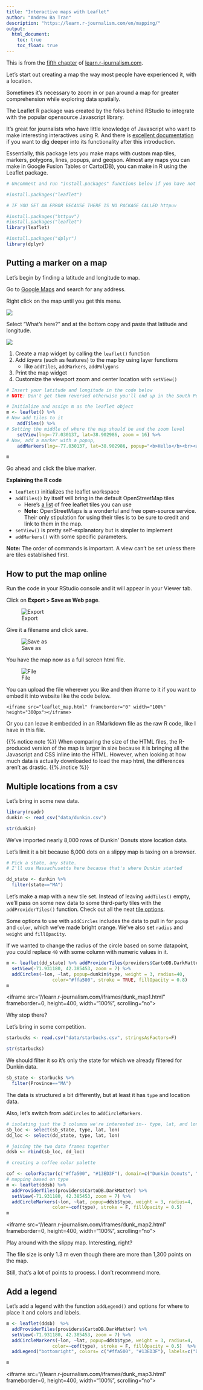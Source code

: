 ```yaml
---
title: "Interactive maps with Leaflet"
author: "Andrew Ba Tran"
description: "https://learn.r-journalism.com/en/mapping/"
output:
  html_document:
    toc: true
    toc_float: true
---
```


This is from the [fifth chapter](https://learn.r-journalism.com/en/mapping/leaflet_maps/leaflet/) of [learn.r-journalism.com](https://learn.r-journalism.com/).

Let's start out creating a map the way most people have experienced it, with a location.

Sometimes it's necessary to zoom in or pan around a map for greater comprehension while exploring data spatially.

The Leaflet R package was created by the folks behind RStudio to integrate with the popular opensource Javascript library. 

It’s great for journalists who have little knowledge of Javascript who want to make interesting interactives using R. And there is [excellent documentation](https://rstudio.github.io/leaflet/) if you want to dig deeper into its functionality after this introduction.

Essentially, this package lets you make maps with custom map tiles, markers, polygons, lines, popups, and geojson. Almost any maps you can make in Google Fusion Tables or Carto(DB), you can make in R using the Leaflet package.

```r
# Uncomment and run "install.packages" functions below if you have not yet installed these packages

#install.packages("leaflet")

# IF YOU GET AN ERROR BECAUSE THERE IS NO PACKAGE CALLED httpuv

#install.packages("httpuv")
#install.packages("leaflet")
library(leaflet)

#install.packages("dplyr")
library(dplyr)
```



## Putting a marker on a map

Let's begin by finding a latitude and longitude to map.

Go to [Google Maps](https://www.google.com/maps/) and search for any address.

Right click on the map until you get this menu.

![](images/right_map.png)

Select "What's here?" and at the bottom copy and paste that latitude and longitude.

![](images/lat_lon.png)



1. Create a map widget by calling the `leaflet()` function
2. Add *layers* (such as features) to the map by using layer functions
    * like `addTiles`, `addMarkers`, `addPolygons`
3. Print the map widget
4. Customize the viewport zoom and center location with `setView()`

```r
# Insert your latitude and longitude in the code below
# NOTE: Don't get them reversed otherwise you'll end up in the South Pole.

# Initialize and assign m as the leaflet object
m <- leaflet() %>%
# Now add tiles to it
    addTiles() %>%  
# Setting the middle of where the map should be and the zoom level
    setView(lng=-77.030137, lat=38.902986, zoom = 16) %>%
# Now, add a marker with a popup, 
    addMarkers(lng=-77.030137, lat=38.902986, popup="<b>Hello</b><br><a href='https://www.washingtonpost.com'>-Me</a>")

m 
```

Go ahead and click the blue marker.

**Explaining the R code**

* `leaflet()` initializes the leaflet workspace
* `addTiles()` by itself will bring in the default OpenStreetMap tiles
    * Here's [a list](http://leaflet-extras.github.io/leaflet-providers/preview/) of free leaflet tiles you can use
    * **Note:** OpenStreetMaps is a wonderful and free open-source service. Their only stipulation for using their tiles is to be sure to credit and link to them in the map.
* `setView()` is pretty self-explanatory but is simpler to implement
* `addMarkers()` with some specific parameters.

**Note:** The order of commands is important. A view can’t be set unless there are tiles established first.

## How to put the map online

Run the code in your RStudio console and it will appear in your Viewer tab.

Click on **Export > Save as Web page**.

![Export](images/export.png)

Give it a filename and click save.

![Save as](images/filename.png)

You have the map now as a full screen html file.


![File](images/file.png)

You can upload the file wherever you like and then iframe to it if you want to embed it into website like the code below.

`<iframe src="leaflet_map.html" frameborder="0" width="100%" height="300px"></iframe>`

Or you can leave it embedded in an RMarkdown file as the raw R code, like I have in this file.


{{% notice note %}}
When comparing the size of the HTML files, the R-produced version of the map is larger in size because it is bringing all the Javascript and CSS inline into the HTML. However, when looking at how much data is actually downloaded to load the map html, the differences aren’t as drastic.
{{% /notice %}}


## Multiple locations from a csv

Let's bring in some new data.

```r
library(readr)
dunkin <- read_csv("data/dunkin.csv")

str(dunkin)
```

We've imported nearly 8,000 rows of Dunkin' Donuts store location data.

Let's limit it a bit because 8,000 dots on a slippy map is taxing on a browser.

```r
# Pick a state, any state.
# I'll use Massachusetts here because that's where Dunkin started

dd_state <- dunkin %>% 
  filter(state=="MA")
```

Let's make a map with a new tile set. Instead of leaving `addTiles()` empty, we'll pass on some new data to some third-party tiles with the `addProviderTiles()` function. Check out all the neat [tile options](http://leaflet-extras.github.io/leaflet-providers/preview/index.html).

Some options to use with `addCircles` includes the data to pull in for `popup` and `color`, which we've made bright orange. We've also set `radius` and `weight` and `fillOpacity`.

If we wanted to change the radius of the circle based on some datapoint, you could replace `40` with some column with numeric values in it.

```r
m <- leaflet(dd_state) %>% addProviderTiles(providers$CartoDB.DarkMatter) %>% 
  setView(-71.931180, 42.385453, zoom = 7) %>% 
  addCircles(~lon, ~lat, popup=dunkin$type, weight = 3, radius=40, 
                 color="#ffa500", stroke = TRUE, fillOpacity = 0.8) 
m
```

<iframe src="//learn.r-journalism.com/iframes/dunk_map1.html" frameborder=0,  height=400, width="100%", scrolling="no"></iframe>

Why stop there?

Let's bring in some competition. 

```r
starbucks <- read.csv("data/starbucks.csv", stringsAsFactors=F)

str(starbucks)
```

We should filter it so it's only the state for which we already filtered for Dunkin data.


```r
sb_state <- starbucks %>% 
  filter(Province=="MA")
```
The data is structured a bit differently, but at least it has `type` and location data.

Also, let's switch from `addCircles` to `addCircleMarkers`.

```r
# isolating just the 3 columns we're interested in-- type, lat, and lon
sb_loc <- select(sb_state, type, lat, lon)
dd_loc <- select(dd_state, type, lat, lon)

# joining the two data frames together
ddsb <- rbind(sb_loc, dd_loc)

# creating a coffee color palette

cof <- colorFactor(c("#ffa500", "#13ED3F"), domain=c("Dunkin Donuts", "Starbucks"))
# mapping based on type
m <- leaflet(ddsb) %>% 
  addProviderTiles(providers$CartoDB.DarkMatter) %>% 
  setView(-71.931180, 42.385453, zoom = 7) %>% 
  addCircleMarkers(~lon, ~lat, popup=ddsb$type, weight = 3, radius=4, 
                 color=~cof(type), stroke = F, fillOpacity = 0.5) 
m
```


<iframe src="//learn.r-journalism.com/iframes/dunk_map2.html" frameborder=0,  height=400, width="100%", scrolling="no"></iframe>

Play around with the slippy map. Interesting, right?

The file size is only 1.3 m even though there are more than 1,300 points on the map.

Still, that's a lot of points to process. I don't recommend more.

## Add a legend

Let's add a legend with the function `addLegend()` and options for where to place it and colors and labels.

```r
m <- leaflet(ddsb)  %>% 
  addProviderTiles(providers$CartoDB.DarkMatter) %>% 
  setView(-71.931180, 42.385453, zoom = 7) %>% 
  addCircleMarkers(~lon, ~lat, popup=ddsb$type, weight = 3, radius=4, 
                 color=~cof(type), stroke = F, fillOpacity = 0.5)  %>%
  addLegend("bottomright", colors= c("#ffa500", "#13ED3F"), labels=c("Dunkin'", "Starbucks"), title="Coffee places") 

m
```


<iframe src="//learn.r-journalism.com/iframes/dunk_map3.html" frameborder=0, height=400, width="100%", scrolling="no"></iframe>